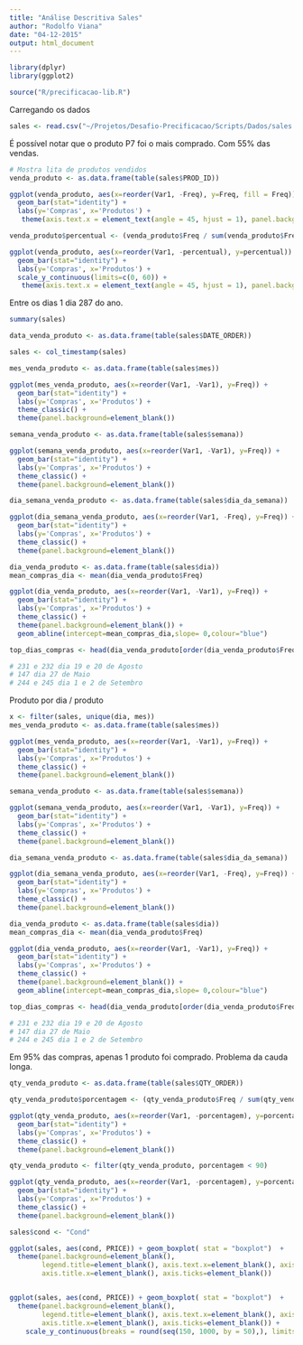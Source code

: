 ```yaml
---
title: "Análise Descritiva Sales"
author: "Rodolfo Viana"
date: "04-12-2015"
output: html_document
---
```


```r
library(dplyr)
library(ggplot2)

source("R/precificacao-lib.R")
```

Carregando os dados

```r
sales <- read.csv("~/Projetos/Desafio-Precificacao/Scripts/Dados/sales.csv")
```

É possível notar que o produto P7 foi o mais comprado. Com 55% das vendas.

```r
# Mostra lita de produtos vendidos 
venda_produto <- as.data.frame(table(sales$PROD_ID))

ggplot(venda_produto, aes(x=reorder(Var1, -Freq), y=Freq, fill = Freq)) + 
  geom_bar(stat="identity") + 
  labs(y='Compras', x='Produtos') +
   theme(axis.text.x = element_text(angle = 45, hjust = 1), panel.background=element_blank())

venda_produto$percentual <- (venda_produto$Freq / sum(venda_produto$Freq))*100

ggplot(venda_produto, aes(x=reorder(Var1, -percentual), y=percentual)) + 
  geom_bar(stat="identity") + 
  labs(y='Compras', x='Produtos') +
  scale_y_continuous(limits=c(0, 60)) +
   theme(axis.text.x = element_text(angle = 45, hjust = 1), panel.background=element_blank())
```

Entre os dias 1 dia 287 do ano. 

```r
summary(sales)

data_venda_produto <- as.data.frame(table(sales$DATE_ORDER))

sales <- col_timestamp(sales)

mes_venda_produto <- as.data.frame(table(sales$mes))

ggplot(mes_venda_produto, aes(x=reorder(Var1, -Var1), y=Freq)) + 
  geom_bar(stat="identity") + 
  labs(y='Compras', x='Produtos') +
  theme_classic() + 
  theme(panel.background=element_blank())

semana_venda_produto <- as.data.frame(table(sales$semana))

ggplot(semana_venda_produto, aes(x=reorder(Var1, -Var1), y=Freq)) + 
  geom_bar(stat="identity") + 
  labs(y='Compras', x='Produtos') +
  theme_classic() + 
  theme(panel.background=element_blank())

dia_semana_venda_produto <- as.data.frame(table(sales$dia_da_semana))

ggplot(dia_semana_venda_produto, aes(x=reorder(Var1, -Freq), y=Freq)) + 
  geom_bar(stat="identity") + 
  labs(y='Compras', x='Produtos') +
  theme_classic() + 
  theme(panel.background=element_blank()) 

dia_venda_produto <- as.data.frame(table(sales$dia))
mean_compras_dia <- mean(dia_venda_produto$Freq)

ggplot(dia_venda_produto, aes(x=reorder(Var1, -Var1), y=Freq)) + 
  geom_bar(stat="identity") + 
  labs(y='Compras', x='Produtos') +
  theme_classic() + 
  theme(panel.background=element_blank()) +
  geom_abline(intercept=mean_compras_dia,slope= 0,colour="blue")

top_dias_compras <- head(dia_venda_produto[order(dia_venda_produto$Freq, decreasing=TRUE),], n=5)

# 231 e 232 dia 19 e 20 de Agosto
# 147 dia 27 de Maio
# 244 e 245 dia 1 e 2 de Setembro
```

Produto por dia / produto 

```r
x <- filter(sales, unique(dia, mes))
mes_venda_produto <- as.data.frame(table(sales$mes))

ggplot(mes_venda_produto, aes(x=reorder(Var1, -Var1), y=Freq)) + 
  geom_bar(stat="identity") + 
  labs(y='Compras', x='Produtos') +
  theme_classic() + 
  theme(panel.background=element_blank())

semana_venda_produto <- as.data.frame(table(sales$semana))

ggplot(semana_venda_produto, aes(x=reorder(Var1, -Var1), y=Freq)) + 
  geom_bar(stat="identity") + 
  labs(y='Compras', x='Produtos') +
  theme_classic() + 
  theme(panel.background=element_blank())

dia_semana_venda_produto <- as.data.frame(table(sales$dia_da_semana))

ggplot(dia_semana_venda_produto, aes(x=reorder(Var1, -Freq), y=Freq)) + 
  geom_bar(stat="identity") + 
  labs(y='Compras', x='Produtos') +
  theme_classic() + 
  theme(panel.background=element_blank()) 

dia_venda_produto <- as.data.frame(table(sales$dia))
mean_compras_dia <- mean(dia_venda_produto$Freq)

ggplot(dia_venda_produto, aes(x=reorder(Var1, -Var1), y=Freq)) + 
  geom_bar(stat="identity") + 
  labs(y='Compras', x='Produtos') +
  theme_classic() + 
  theme(panel.background=element_blank()) +
  geom_abline(intercept=mean_compras_dia,slope= 0,colour="blue")

top_dias_compras <- head(dia_venda_produto[order(dia_venda_produto$Freq, decreasing=TRUE),], n=5)

# 231 e 232 dia 19 e 20 de Agosto
# 147 dia 27 de Maio
# 244 e 245 dia 1 e 2 de Setembro
```


Em 95% das compras, apenas 1 produto foi comprado. Problema da cauda longa. 

```r
qty_venda_produto <- as.data.frame(table(sales$QTY_ORDER))

qty_venda_produto$porcentagem <- (qty_venda_produto$Freq / sum(qty_venda_produto$Freq))*100

ggplot(qty_venda_produto, aes(x=reorder(Var1, -porcentagem), y=porcentagem)) + 
  geom_bar(stat="identity") + 
  labs(y='Compras', x='Produtos') +
  theme_classic() + 
  theme(panel.background=element_blank())

qty_venda_produto <- filter(qty_venda_produto, porcentagem < 90)

ggplot(qty_venda_produto, aes(x=reorder(Var1, -porcentagem), y=porcentagem)) + 
  geom_bar(stat="identity") + 
  labs(y='Compras', x='Produtos') +
  theme_classic() + 
  theme(panel.background=element_blank())
```

```r
sales$cond <- "Cond"

ggplot(sales, aes(cond, PRICE)) + geom_boxplot( stat = "boxplot")  + 
  theme(panel.background=element_blank(),  
        legend.title=element_blank(), axis.text.x=element_blank(), axis.title.y=element_blank(), axis.line=element_blank(), 
        axis.title.x=element_blank(), axis.ticks=element_blank())


ggplot(sales, aes(cond, PRICE)) + geom_boxplot( stat = "boxplot")  + 
  theme(panel.background=element_blank(),  
        legend.title=element_blank(), axis.text.x=element_blank(), axis.title.y=element_blank(), axis.line=element_blank(), 
        axis.title.x=element_blank(), axis.ticks=element_blank()) + 
    scale_y_continuous(breaks = round(seq(150, 1000, by = 50),), limits = c(0, 1000))
```